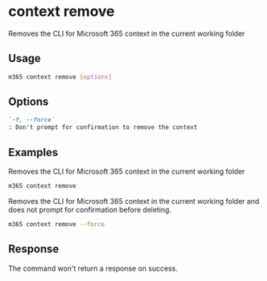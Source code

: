 
# context remove

Removes the CLI for Microsoft 365 context in the current working folder

## Usage

```sh
m365 context remove [options]
```

## Options

```md definition-list
`-f, --force`
: Don't prompt for confirmation to remove the context
```

<Global />

## Examples

Removes the CLI for Microsoft 365 context in the current working folder

```sh
m365 context remove
```

Removes the CLI for Microsoft 365 context in the current working folder and does not prompt for confirmation before deleting.

```sh
m365 context remove --force
```

## Response

The command won't return a response on success.
